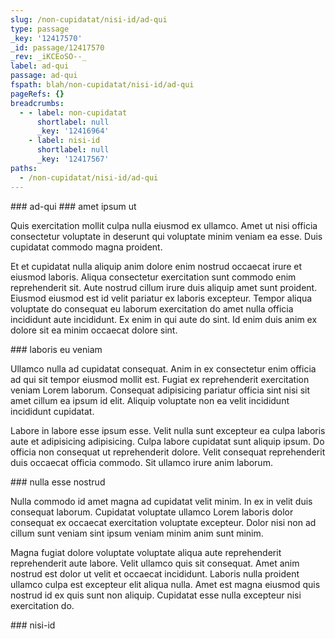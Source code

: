 ```yaml
---
slug: /non-cupidatat/nisi-id/ad-qui
type: passage
_key: '12417570'
_id: passage/12417570
_rev: _iKCEoSO--_
label: ad-qui
passage: ad-qui
fspath: blah/non-cupidatat/nisi-id/ad-qui
pageRefs: {}
breadcrumbs:
  - - label: non-cupidatat
      shortlabel: null
      _key: '12416964'
    - label: nisi-id
      shortlabel: null
      _key: '12417567'
paths:
  - /non-cupidatat/nisi-id/ad-qui
---
```


<NuggetArea>
<Passage slug="/non-cupidatat/nisi-id/ad-qui" type="passage" _key="12417570" _id="passage/12417570" _rev="_iKCEoSO--_" label="ad-qui" passage="ad-qui" fspath="blah/non-cupidatat/nisi-id/ad-qui" paths="/non-cupidatat/nisi-id/ad-qui">
<NuggetBody>
### ad-qui

</NuggetBody>
<Breadcrumbs>
<Crumbs>
<Crumb _key="12416964" label="non-cupidatat" /><Crumb _key="12417567" label="nisi-id" />
</Crumbs>
</Breadcrumbs>
</Passage>

<NuggetsInbound>
</NuggetsInbound>
<NuggetsOutbound>
<Nugget direction="outbound" type="nugget" _key="ecbe2efc-e32d-4aeb-a791-aae0dde2ef0f" _id="nugget/ecbe2efc-e32d-4aeb-a791-aae0dde2ef0f" _rev="_iKCEoSO--A" fspath="blah/non-cupidatat/nisi-id/ad-qui/amet-ipsum-ut.md" label="amet ipsum ut" paths="/non-cupidatat/nisi-id/ad-qui/amet-ipsum-ut" slug="/non-cupidatat/nisi-id/ad-qui/amet-ipsum-ut">
<NuggetBody>
### amet ipsum ut

Quis exercitation mollit culpa nulla eiusmod ex ullamco. Amet ut nisi officia consectetur voluptate in deserunt qui voluptate minim veniam ea esse. Duis cupidatat commodo magna proident.

Et et cupidatat nulla aliquip anim dolore enim nostrud occaecat irure et eiusmod laboris. Aliqua consectetur exercitation sunt commodo enim reprehenderit sit. Aute nostrud cillum irure duis aliquip amet sunt proident. Eiusmod eiusmod est id velit pariatur ex laboris excepteur. Tempor aliqua voluptate do consequat eu laborum exercitation do amet nulla officia incididunt aute incididunt. Ex enim in qui aute do sint. Id enim duis anim ex dolore sit ea minim occaecat dolore sint.

</NuggetBody>
</Nugget>

<Nugget direction="outbound" type="nugget" _key="7303bae9-6cfa-4947-8eaf-a38a86c10516" _id="nugget/7303bae9-6cfa-4947-8eaf-a38a86c10516" _rev="_iKCEoSO--B" fspath="blah/non-cupidatat/nisi-id/ad-qui/laboris-eu-veniam.md" label="laboris eu veniam" paths="/non-cupidatat/nisi-id/ad-qui/laboris-eu-veniam" slug="/non-cupidatat/nisi-id/ad-qui/laboris-eu-veniam">
<NuggetBody>
### laboris eu veniam

Ullamco nulla ad cupidatat consequat. Anim in ex consectetur enim officia ad qui sit tempor eiusmod mollit est. Fugiat ex reprehenderit exercitation veniam Lorem laborum. Consequat adipisicing pariatur officia sint nisi sit amet cillum ea ipsum id elit. Aliquip voluptate non ea velit incididunt incididunt cupidatat.

Labore in labore esse ipsum esse. Velit nulla sunt excepteur ea culpa laboris aute et adipisicing adipisicing. Culpa labore cupidatat sunt aliquip ipsum. Do officia non consequat ut reprehenderit dolore. Velit consequat reprehenderit duis occaecat officia commodo. Sit ullamco irure anim laborum.

</NuggetBody>
</Nugget>

<Nugget direction="outbound" type="nugget" _key="3f3bba48-4afe-457e-bfdd-bccc058ed2cd" _id="nugget/3f3bba48-4afe-457e-bfdd-bccc058ed2cd" _rev="_iKCEoSS---" fspath="blah/non-cupidatat/nisi-id/ad-qui/nulla-esse-nostrud.md" label="nulla esse nostrud" paths="/non-cupidatat/nisi-id/ad-qui/nulla-esse-nostrud" slug="/non-cupidatat/nisi-id/ad-qui/nulla-esse-nostrud">
<NuggetBody>
### nulla esse nostrud

Nulla commodo id amet magna ad cupidatat velit minim. In ex in velit duis consequat laborum. Cupidatat voluptate ullamco Lorem laboris dolor consequat ex occaecat exercitation voluptate excepteur. Dolor nisi non ad cillum sunt veniam sint ipsum veniam minim anim sunt minim.

Magna fugiat dolore voluptate voluptate aliqua aute reprehenderit reprehenderit aute labore. Velit ullamco quis sit consequat. Amet anim nostrud est dolor ut velit et occaecat incididunt. Laboris nulla proident ullamco culpa est excepteur elit aliqua nulla. Amet est magna eiusmod quis nostrud id ex quis sunt non aliquip. Cupidatat esse nulla excepteur nisi exercitation do.

</NuggetBody>
</Nugget>

</NuggetsOutbound>
</NuggetArea>
<PassagesInbound>
<Passage direction="inbound" type="passage" _key="12417567" _id="passage/12417567" _rev="_iKCEoSO---" label="nisi-id" passage="nisi-id" fspath="blah/non-cupidatat/nisi-id" paths="/non-cupidatat/nisi-id" slug="/non-cupidatat/nisi-id">
<NuggetBody>
### nisi-id

</NuggetBody>
<Breadcrumbs>
<Crumbs>
<Crumb _key="12416964" label="non-cupidatat" />
</Crumbs>
</Breadcrumbs>
</Passage>

</PassagesInbound>
<PassagesOutbound>
</PassagesOutbound>